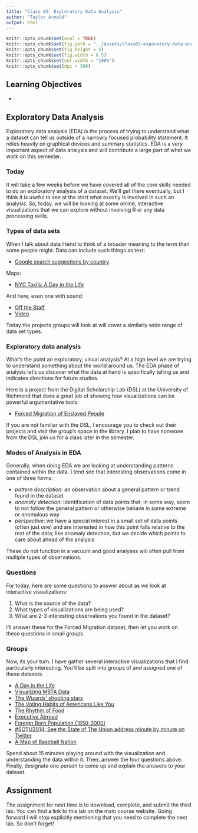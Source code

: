 ```yaml
---
title: "Class 03: Exploratory Data Analysis"
author: "Taylor Arnold"
output: html
---
```


```r
knitr::opts_chunk$set(eval = TRUE)
knitr::opts_chunk$set(fig.path = "../assets/class03-exporatory-data-analysis/")
knitr::opts_chunk$set(fig.height = 5)
knitr::opts_chunk$set(fig.width = 8.5)
knitr::opts_chunk$set(out.width = "100%")
knitr::opts_chunk$set(dpi = 300)
```

## Learning Objectives

- 

## Exploratory Data Analysis

Exploratory data analysis (EDA) is the process of trying to
understand what a dataset can tell us outside of a narrowly focused
probability statement. It relies heavily on graphical devices and summary
statistics. EDA is a very important aspect of data analysis and will
contribute a large part of what we work on this semester.

### Today

It will take a few weeks before we have covered all of the core
skills needed to do an exploratory analysis of a dataset. We'll get
there eventually, but I think it is useful to see at the start what
exactly is involved in such an analysis. So, today, we will be
looking at some online, interactive visualizations that we can
explore without involving R or any data processing skills.

### Types of data sets

When I talk about data I tend to think of a broader meaning to the
term than some people might. Data can include such things as text:

- [Google search suggestions by country](https://noahveltman.com/suggest/)

Maps:

- [NYC Taxi's: A Day in the Life](http://chriswhong.github.io/nyctaxi/)

And here, even one with sound:

- [Off the Staff](https://www.c82.net/offthestaff/)
- [Video](https://www.youtube.com/watch?list=PLw6QMmIiPBlU_dElMDoJn4RUBvpp_bUwi&v=DxkpN4PUOzA)

Today the projects groups will look at will cover a similarly wide range of
data set types.

### Exploratory data analysis

What's the point an exploratory, visual analysis? At a high level we are
trying to understand something about the world around us. The EDA phase of
analysis let's us discover what the data at hand is specifically telling us
and indicates directions for future studies.

Here is a project from the Digital Scholarship Lab (DSL) at the University of
Richmond that does a great job of showing how visualizations can be powerful
argumentative tools:

- [Forced Migration of Enslaved People](https://dsl.richmond.edu/panorama/forcedmigration/)

If you are not familiar with the DSL, I encourage you to check out their
projects and visit the group's space in the library. I plan to have
someone from the DSL join us for a class later in the semester.

### Modes of Analysis in EDA

Generally, when doing EDA we are looking at understanding patterns
contained within the data. I tend see that interesting observations
come in one of three forms:

- *pattern description*: an observation about a general pattern
or trend found in the dataset
- *anomaly detection*: identification of data points that, in some
way, seem to not follow the general pattern or otherwise behave
in some extreme or anomalous way
- *perspective*: we have a special interest in a small set of data
points (often just one) and are interested in how this point falls
relative to the rest of the data; like anomaly detection, but we
decide which points to care about ahead of the analysis

These do not function in a vacuum and good analyses will often pull
from multiple types of observations.

### Questions

For today, here are some questions to answer about as we look at interactive
visualizations:

1. What is the source of the data?
2. What types of visualizations are being used?
3. What are 2-3 interesting observations you found in the dataset?

I'll answer these for the Forced Migration dataset, then let you work on these
questions in small groups.

### Groups

Now, its your turn. I have gather several interactive visualizations
that I find particularly interesting. You'll be split into groups of
and assigned one of these datasets.

- [A Day in the Life](http://flowingdata.com/2015/12/15/a-day-in-the-life-of-americans/)
- [Visualizing MBTA Data](http://mbtaviz.github.io/)
- [The Wizards’ shooting stars](http://www.washingtonpost.com/wp-srv/special/sports/wizards-shooting-stars/)
- [The Voting Habits of Americans Like You](https://www.nytimes.com/interactive/2016/06/10/upshot/voting-habits.html)
- [The Rhythm of Food](http://rhythm-of-food.net/#explore)
- [Executive Abroad](https://dsl.richmond.edu/panorama/executiveabroad/)
- [Foreign Born Population (1850-2000)](https://dsl.richmond.edu/panorama/foreignborn/)
- [#SOTU2014: See the State of The Union address minute by minute on Twitter](http://twitter.github.io/interactive/sotu2014/#p1)
- [A Map of Baseball Nation](https://www.nytimes.com/interactive/2014/04/24/upshot/facebook-baseball-map.html)

Spend about 15 minutes playing around with the visualization and
understanding the data within it. Then, answer the four questions above.
Finally, designate one person to come up and explain the answers to your
dataset.

## Assignment

The assignment for next time is to download, complete, and submit the third
lab. You can find a link to this lab on the main course website. Going forward
I will stop explicitly mentioning that you need to complete the next lab. So
don't forget!

